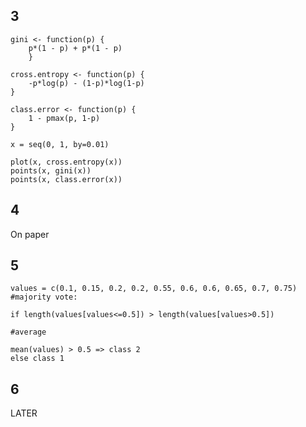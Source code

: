 3
---

```
gini <- function(p) { 
    p*(1 - p) + p*(1 - p)
    }
    
cross.entropy <- function(p) {
    -p*log(p) - (1-p)*log(1-p)
}

class.error <- function(p) {
    1 - pmax(p, 1-p)
}

x = seq(0, 1, by=0.01)

plot(x, cross.entropy(x))
points(x, gini(x))
points(x, class.error(x))
```

4
---

On paper

5
---

```
values = c(0.1, 0.15, 0.2, 0.2, 0.55, 0.6, 0.6, 0.65, 0.7, 0.75)
#majority vote:

if length(values[values<=0.5]) > length(values[values>0.5])

#average

mean(values) > 0.5 => class 2
else class 1
```

6
---

LATER
